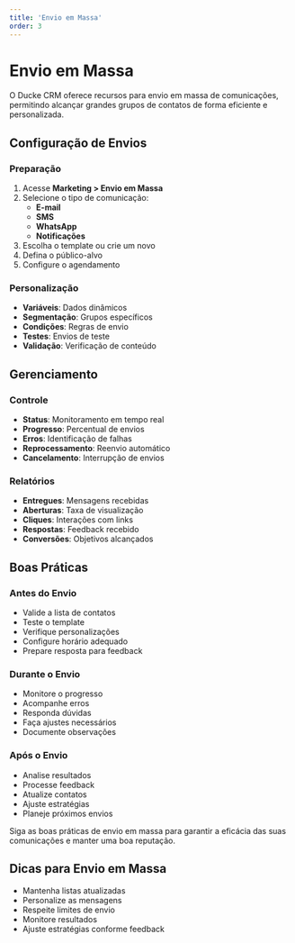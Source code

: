 ```yaml
---
title: 'Envio em Massa'
order: 3
---
```


# Envio em Massa


O Ducke CRM oferece recursos para envio em massa de comunicações, permitindo alcançar grandes grupos de contatos de forma eficiente e personalizada.

## Configuração de Envios

### Preparação

1. Acesse **Marketing > Envio em Massa**
2. Selecione o tipo de comunicação:
   - **E-mail**
   - **SMS**
   - **WhatsApp**
   - **Notificações**
3. Escolha o template ou crie um novo
4. Defina o público-alvo
5. Configure o agendamento

### Personalização

- **Variáveis**: Dados dinâmicos
- **Segmentação**: Grupos específicos
- **Condições**: Regras de envio
- **Testes**: Envios de teste
- **Validação**: Verificação de conteúdo

## Gerenciamento

### Controle

- **Status**: Monitoramento em tempo real
- **Progresso**: Percentual de envios
- **Erros**: Identificação de falhas
- **Reprocessamento**: Reenvio automático
- **Cancelamento**: Interrupção de envios

### Relatórios

- **Entregues**: Mensagens recebidas
- **Aberturas**: Taxa de visualização
- **Cliques**: Interações com links
- **Respostas**: Feedback recebido
- **Conversões**: Objetivos alcançados

## Boas Práticas

### Antes do Envio

- Valide a lista de contatos
- Teste o template
- Verifique personalizações
- Configure horário adequado
- Prepare resposta para feedback

### Durante o Envio

- Monitore o progresso
- Acompanhe erros
- Responda dúvidas
- Faça ajustes necessários
- Documente observações

### Após o Envio

- Analise resultados
- Processe feedback
- Atualize contatos
- Ajuste estratégias
- Planeje próximos envios

<Callout type="info">
Siga as boas práticas de envio em massa para garantir a eficácia das suas comunicações e manter uma boa reputação.
</Callout>

## Dicas para Envio em Massa

- Mantenha listas atualizadas
- Personalize as mensagens
- Respeite limites de envio
- Monitore resultados
- Ajuste estratégias conforme feedback 